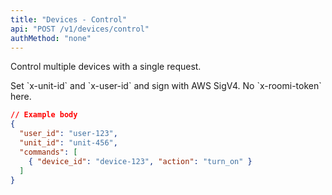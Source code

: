 ```yaml
---
title: "Devices - Control"
api: "POST /v1/devices/control"
authMethod: "none"
---
```


Control multiple devices with a single request.

<Note>
  Set `x-unit-id` and `x-user-id` and sign with AWS SigV4. No `x-roomi-token` here.
</Note>

```json
// Example body
{
  "user_id": "user-123",
  "unit_id": "unit-456",
  "commands": [
    { "device_id": "device-123", "action": "turn_on" }
  ]
}
```

